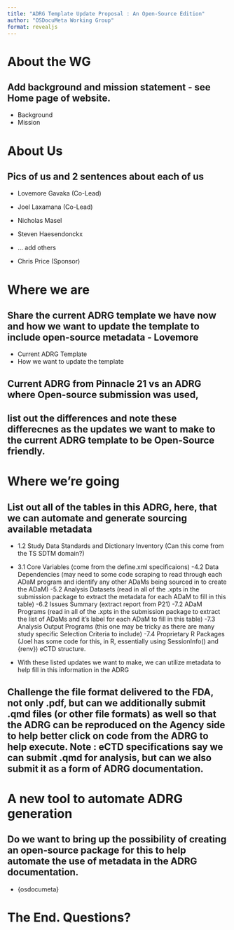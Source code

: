 ```yaml
---
title: "ADRG Template Update Proposal : An Open-Source Edition"
author: "OSDocuMeta Working Group"
format: revealjs
---
```



# About the WG

## Add background and mission statement - see Home page of website.

- Background
- Mission

# About Us

## Pics of us and 2 sentences about each of us

- Lovemore Gavaka (Co-Lead)
- Joel Laxamana (Co-Lead)
- Nicholas Masel
- Steven Haesendonckx
- ... add others

- Chris Price (Sponsor)

# Where we are

## Share the current ADRG template we have now and how we want to update the template to include open-source metadata - Lovemore

- Current ADRG Template
- How we want to update the template

## Current ADRG from Pinnacle 21 vs an ADRG where Open-source submission was used, 

## list out the differences and note these differecnes as the updates we want to make to the current ADRG template to be Open-Source friendly.

# Where we're going

## List out all of the tables in this ADRG, here, that we can automate and generate sourcing available metadata

  - 1.2 Study Data Standards and Dictionary Inventory (Can this come from the TS SDTM domain?)
  - 3.1 Core Variables (come from the define.xml specificaions)
  -4.2 Data Dependencies (may need to some code scraping to read through each ADaM program and identify any other ADaMs being sourced in to create the ADaM)
  -5.2 Analysis Datasets (read in all of the .xpts in the submission package to extract the metadata for each ADaM to fill in this table)
  -6.2 Issues Summary (extract report from P21)
  -7.2 ADaM Programs (read in all of the .xpts in the submission package to extract the list of ADaMs and it’s label for each ADaM to fill in this table)
  -7.3 Analysis Output Programs (this one may be tricky as there are many study specific Selection Criteria to include)
  -7.4 Proprietary R Packages (Joel has some code for this, in R, essentially using SessionInfo() and {renv})
eCTD structure.

- With these listed updates we want to make, we can utilize metadata to help fill in this information in the ADRG 

## Challenge the file format delivered to the FDA, not only .pdf, but can we additionally submit .qmd files (or other file formats) as well so that the ADRG can be reproduced on the Agency side to help better click on code from the ADRG to help execute. Note : eCTD specifications say we can submit .qmd for analysis, but can we also submit it as a form of ADRG documentation.

# A new tool to automate ADRG generation

## Do we want to bring up the possibility of creating an open-source package for this to help automate the use of metadata in the ADRG documentation.

- {osdocumeta}

# The End. Questions? 